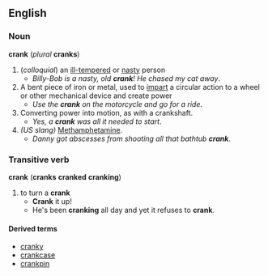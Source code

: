 == English ==
=== Noun ===
'''crank''' (''plural'' '''cranks''')
# (''colloquial'') an [[ill-tempered]] or [[nasty]] person
#* ''Billy-Bob is a nasty, old '''crank'''! He chased my cat away''.
# A bent piece of iron or metal, used to [[impart]] a circular action to a wheel or other mechanical device and create power
#* ''Use the '''crank''' on the motorcycle and go for a ride''.
# Converting power into motion, as with a crankshaft.
#* ''Yes, a '''crank''' was all it needed to start''.
# ''(US slang)'' [[Methamphetamine]].
#* ''Danny got abscesses from shooting all that bathtub '''crank'''''.
=== Transitive verb ===
'''crank''' ('''cranks''' '''cranked''' '''cranking''')
# to turn a '''crank'''
#* '''Crank''' it up!
#* He's been '''cranking''' all day and yet it refuses to '''crank'''.
==== Derived terms ====
*[[cranky]]
*[[crankcase]]
*[[crankpin]]